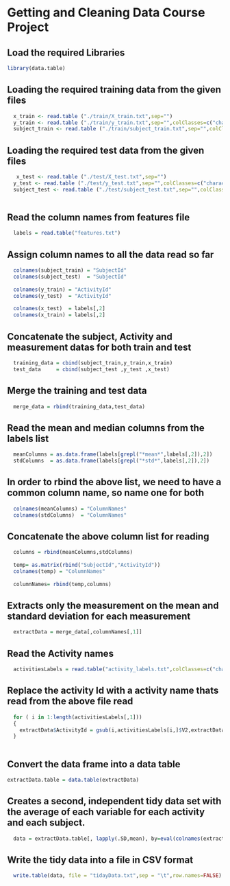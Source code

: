 Getting and Cleaning Data Course Project
========================================================

## Load the required Libraries
```r
library(data.table)
```

## Loading the required training data from the given files

```r
  x_train <- read.table ("./train/X_train.txt",sep="")
  y_train <- read.table ("./train/y_train.txt",sep="",colClasses=c("character"))
  subject_train <- read.table ("./train/subject_train.txt",sep="",colClasses=c("character"))
```

## Loading the required test data from the given files

```r
   x_test <- read.table ("./test/X_test.txt",sep="")
  y_test <- read.table ("./test/y_test.txt",sep="",colClasses=c("character"))
  subject_test <- read.table ("./test/subject_test.txt",sep="",colClasses=c("character"))
  
```


 
## Read the column names from features file
  
```r

  labels = read.table("features.txt")
```
  
## Assign column names to all the data read so far

```r
  colnames(subject_train) = "SubjectId"
  colnames(subject_test)  = "SubjectId"
  
  colnames(y_train) = "ActivityId"
  colnames(y_test)  = "ActivityId"
  
  colnames(x_test)  = labels[,2]
  colnames(x_train) = labels[,2]
```

  
## Concatenate the subject, Activity and measurement datas for both train and test

```r
  training_data = cbind(subject_train,y_train,x_train)
  test_data     = cbind(subject_test ,y_test ,x_test)
```


## Merge the training and test data 
```r
  merge_data = rbind(training_data,test_data)
```

## Read the mean and median columns from the labels list

```r
  meanColumns = as.data.frame(labels[grepl("*mean*",labels[,2]),2])
  stdColumns  = as.data.frame(labels[grepl("*std*",labels[,2]),2])
```

## In order to rbind the above list, we need to have a common column name, so name one for both
```r
  colnames(meanColumns) = "ColumnNames"
  colnames(stdColumns)  = "ColumnNames"
```  
  
## Concatenate the above column list for reading
```r
  columns = rbind(meanColumns,stdColumns)
  
  temp= as.matrix(rbind("SubjectId","ActivityId"))
  colnames(temp) = "ColumnNames"
  
  columnNames= rbind(temp,columns)
```

## Extracts only the measurement on the mean and standard deviation for each measurement
```r
  extractData = merge_data[,columnNames[,1]]  
```

## Read the Activity names
```r
  activitiesLabels = read.table("activity_labels.txt",colClasses=c("character"))
```

## Replace the activity Id with a activity name thats read from the above file read

```r
  for ( i in 1:length(activitiesLabels[,1])) 
  {
    extractData$ActivityId = gsub(i,activitiesLabels[i,]$V2,extractData$ActivityId)
  }
  
```

## Convert the data frame into a data table
```r

extractData.table = data.table(extractData)

```

## Creates a second, independent tidy data set with the average of each variable for each activity and each subject.
```r
  data = extractData.table[, lapply(.SD,mean), by=eval(colnames(extractData.table)[1:2])]
```


## Write the tidy data into a file in CSV format
  
```r
  write.table(data, file = "tidayData.txt",sep = "\t",row.names=FALSE)
```

